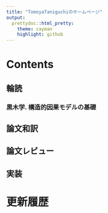 ```yaml
---
title: "TomoyaTaniguchiのホームページ"
output:
  prettydoc::html_pretty:
    theme: cayman
    highlight: github
---
```


# Contents  

## 輪読  

### 黒木学. 構造的因果モデルの基礎  


## 論文和訳


## 論文レビュー


## 実装


# 更新履歴

